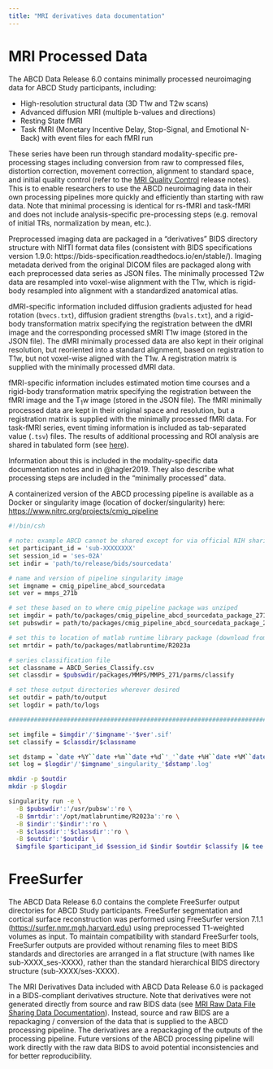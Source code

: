 ```yaml
---
title: "MRI derivatives data documentation"
---
```


# MRI Processed Data {#mproc}

The ABCD Data Release 6.0 contains minimally processed neuroimaging data for ABCD Study participants, including:

-   High-resolution structural data (3D T1w and T2w scans)
-   Advanced diffusion MRI (multiple b-values and directions)
-   Resting State fMRI
-   Task fMRI (Monetary Incentive Delay, Stop-Signal, and Emotional N-Back) with event files for each fMRI run

These series have been run through standard modality-specific pre-processing stages including conversion from raw to compressed files, distortion correction, movement correction, alignment to standard space, and initial quality control (refer to the [MRI Quality Control](type_qc.qmd) release notes). This is to enable researchers to use the ABCD neuroimaging data in their own processing pipelines more quickly and efficiently than starting with raw data. Note that minimal processing is identical for rs-fMRI and task-fMRI and does not include analysis-specific pre-processing steps (e.g. removal of initial TRs, normalization by mean, etc.).

Preprocessed imaging data are packaged in a "derivatives" BIDS directory structure with NIfTI format data files (consistent with BIDS specifications version 1.9.0: https://bids-specification.readthedocs.io/en/stable/). Imaging metadata derived from the original DICOM files are packaged along with each preprocessed data series as JSON files. The minimally processed T2w data are resampled into voxel-wise alignment with the T1w, which is rigid-body resampled into alignment with a standardized anatomical atlas.

dMRI-specific information included diffusion gradients adjusted for head rotation (`bvecs.txt`), diffusion gradient strengths (`bvals.txt`), and a rigid-body transformation matrix specifying the registration between the dMRI image and the corresponding processed sMRI T1w image (stored in the JSON file). The dMRI minimally processed data are also kept in their original resolution, but reoriented into a standard alignment, based on registration to T1w, but not voxel-wise aligned with the T1w. A registration matrix is supplied with the minimally processed dMRI data.

fMRI-specific information includes estimated motion time courses and a rigid-body transformation matrix specifying the registration between the fMRI image and the T~1~w image (stored in the JSON file). The fMRI minimally processed data are kept in their original space and resolution, but a registration matrix is supplied with the minimally processed fMRI data. For task-fMRI series, event timing information is included as tab-separated value (`.tsv`) files. The results of additional processing and ROI analysis are shared in tabulated form (see [here](index.qmd)).

Information about this is included in the modality-specific data documentation notes and in @hagler2019. They also describe what processing steps are included in the "minimally processed" data.

A containerized version of the ABCD processing pipeline is available as a Docker or singularity image (location of docker/singularity) here: <https://www.nitrc.org/projects/cmig_pipeline>

::: {.callout-note collapse="true" title="Example code to run pipeline with ABCD sourcedata"}
``` bash
#!/bin/csh

# note: example ABCD cannot be shared except for via official NIH sharing platform
set participant_id = 'sub-XXXXXXXX'
set session_id = 'ses-02A'
set indir = 'path/to/release/bids/sourcedata'

# name and version of pipeline singularity image
set imgname = cmig_pipeline_abcd_sourcedata
set ver = mmps_271b

# set these based on to where cmig_pipeline package was unziped
set imgdir = path/to/packages/cmig_pipeline_abcd_sourcedata_package_271b/images
set pubswdir = path/to/packages/cmig_pipeline_abcd_sourcedata_package_271b/pubsw

# set this to location of matlab runtime library package (download from MathWorks)
set mrtdir = path/to/packages/matlabruntime/R2023a

# series classification file
set classname = ABCD_Series_Classify.csv
set classdir = $pubswdir/packages/MMPS/MMPS_271/parms/classify

# set these output directories wherever desired
set outdir = path/to/output
set logdir = path/to/logs

#################################################################################

set imgfile = $imgdir'/'$imgname'-'$ver'.sif'
set classify = $classdir/$classname

set dstamp = `date +%Y``date +%m``date +%d`'_'`date +%H``date +%M``date +%S`
set log = $logdir'/'$imgname'_singularity_'$dstamp'.log'

mkdir -p $outdir
mkdir -p $logdir

singularity run -e \
  -B $pubswdir':'/usr/pubsw':'ro \
  -B $mrtdir':'/opt/matlabruntime/R2023a':'ro \
  -B $indir':'$indir':'ro \
  -B $classdir':'$classdir':'ro \
  -B $outdir':'$outdir \
  $imgfile $participant_id $session_id $indir $outdir $classify |& tee $log
```
:::

# FreeSurfer {#freesurfer}

The ABCD Data Release 6.0 contains the complete FreeSurfer output directories for ABCD Study participants. FreeSurfer segmentation and cortical surface reconstruction was performed using FreeSurfer version 7.1.1 (<https://surfer.nmr.mgh.harvard.edu>) using preprocessed T1-weighted volumes as input. To maintain compatibility with standard FreeSurfer tools, FreeSurfer outputs are provided without renaming files to meet BIDS standards and directories are arranged in a flat structure (with names like sub-XXXX_ses-XXXX), rather than the standard hierarchical BIDS directory structure (sub-XXXX/ses-XXXX).

::: {.callout-note title="Additional notes"}
The MRI Derivatives Data included with ABCD Data Release 6.0 is packaged in a BIDS-compliant derivatives structure. Note that derivatives were not generated directly from source and raw BIDS data (see [MRI Raw Data File Sharing Data Documentation](data_source_raw.qmd)). Instead, source and raw BIDS are a repackaging / conversion of the data that is supplied to the ABCD processing pipeline. The derivatives are a repackaging of the outputs of the processing pipeline. Future versions of the ABCD processing pipeline will work directly with the raw data BIDS to avoid potential inconsistencies and for better reproducibility.
:::
